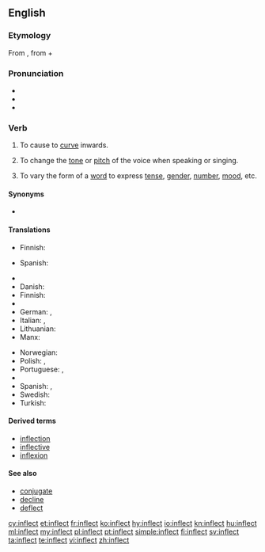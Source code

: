 {{was wotd|2007|May|13}}
==English==

===Etymology===
From {{etyl|la|en}} {{term/t|la|īnflectō}}, from {{term|in-||in|lang=la}} + {{term/t|la|flectō||I bend}}

===Pronunciation===
* {{IPA|/ɪnˈflɛkt/}}
* {{audio|en-us-inflect.ogg|Audio (US)|lang=en}}
* {{rhymes|ɛkt}}

===Verb===
{{en-verb}}

# {{context|transitive|lang=en}} To cause to [[curve]] inwards.
# {{context|transitive|music|lang=en}} To change the [[tone]] or [[pitch]] of the voice when speaking or singing.
# {{context|transitive|grammar|lang=en}} To vary the form of a [[word]] to express [[tense]], [[gender]], [[number]], [[mood]], etc.

====Synonyms====
* {{sense|to bend or curve inwards}} {{l|en|inbend}}

====Translations====
{{trans-top|music}}
* Finnish: {{t+|fi|muuttaa}} {{t|fi|äänensävyä}}
{{trans-mid}}
* Spanish: {{t+|es|modular}}
{{trans-bottom}}

{{trans-top|grammar}}
* {{trreq|bg}}
* Danish: {{t+|da|bøje}}
* Finnish: {{t+|fi|taivuttaa}}
* {{trreq|ka}}
* German: {{t+|de|flektieren}}, {{t+|de|beugen}}
* Italian: {{t|it|coniugare}}, {{t+|it|flettere}}
* Lithuanian: {{t|lt|kaityti}}
* Manx: {{t|gv|yn-fill}}
{{trans-mid}}
* Norwegian: {{t+|no|bøye}}
* Polish: {{t|pl|odmieniać|impf}}, {{t+|pl|odmienić|pf}}
* Portuguese: {{t+|pt|variar}}, {{t+|pt|flexionar}}
* {{trreq|ro}}
* Spanish: {{t+|es|conjugar}} {{qualifier|of a verb}}, {{t|es|declinar}} {{qualifier|of a noun}}
* Swedish: {{t+|sv|böja}}
* Turkish: {{l|tr|ses}} {{t+|tr|değiştirmek}}
{{trans-bottom}}

====Derived terms====
* [[inflection]]
* [[inflective]]
* [[inflexion]]

====See also====
* [[conjugate]]
* [[decline]]
* [[deflect]]

[[cy:inflect]]
[[et:inflect]]
[[fr:inflect]]
[[ko:inflect]]
[[hy:inflect]]
[[io:inflect]]
[[kn:inflect]]
[[hu:inflect]]
[[ml:inflect]]
[[my:inflect]]
[[pl:inflect]]
[[pt:inflect]]
[[simple:inflect]]
[[fi:inflect]]
[[sv:inflect]]
[[ta:inflect]]
[[te:inflect]]
[[vi:inflect]]
[[zh:inflect]]